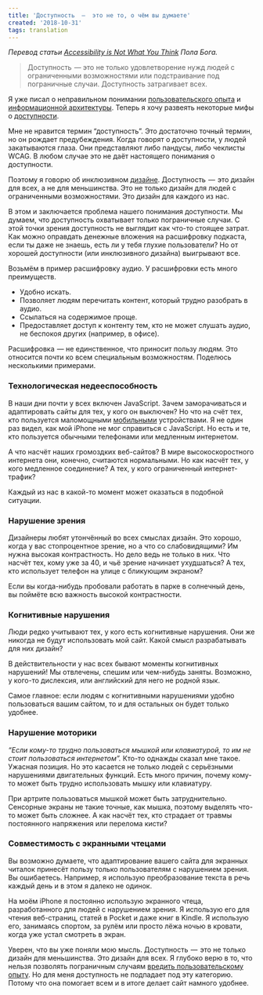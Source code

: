 ```yaml
---
title: 'Доступность  —  это не то, о чём вы думаете'
created: '2018-10-31'
tags: translation
---
```


_Перевод статьи_ [_Accessibility is Not What You Think_](https://boagworld.com/accessibility/accessibility-is-not-what-you-think/) _Пола Бога._

> Доступность  — это не только удовлетворение нужд людей с ограниченными возможностями или подстраивание под пограничные случаи. Доступность затрагивает всех.

Я уже писал о неправильном понимании [пользовательского опыта](https://boagworld.com/usability/user-experience-design-is-not-what-you-think/) и [информационной архитектуры](https://boagworld.com/usability/think-know-information-architecture-might-true/). Теперь я хочу развеять некоторые мифы о [доступности](https://boagworld.com/category/accessibility/).

Мне не нравится термин “доступность”. Это достаточно точный термин, но он рождает предубеждения. Когда говорят о доступности, у людей закатываются глаза. Они представляют либо пандусы, либо чеклисты WCAG. В любом случае это не даёт настоящего понимания о доступности.

Поэтому я говорю об инклюзивном [дизайне](https://boagworld.com/category/design/). Доступность  —  это дизайн для всех, а не для меньшинства. Это не только дизайн для людей с ограниченными возможностями. Это дизайн для каждого из нас.

В этом и заключается проблема нашего понимания доступности. Мы думаем, что доступность охватывает только пограничные случаи. С этой точки зрения доступность не выглядит как что-то стоящее затрат. Как можно оправдать денежные вложения на расшифровку подкаста, если ты даже не знаешь, есть ли у тебя глухие пользователи? Но от хорошей доступности (или инклюзивного дизайна) выигрывают все.

Возьмём в пример расшифровку аудио. У расшифровки есть много преимуществ.

- Удобно искать.
- Позволяет людям перечитать контент, который трудно разобрать в аудио.
- Ссылаться на содержимое проще.
- Предоставляет доступ к контенту тем, кто не может слушать аудио, не беспокоя других (например, в офисе).

Расшифровка  — не единственное, что приносит пользу людям. Это относится почти ко всем специальным возможностям. Поделюсь несколькими примерами.

### Технологическая недееспособность

В наши дни почти у всех включен JavaScript. Зачем заморачиваться и адаптировать сайты для тех, у кого он выключен? Но что на счёт тех, кто пользуется маломощными [мобильными](https://boagworld.com/category/mobile-web/) устройствами. Я не один раз видел, как мой iPhone не мог справиться с JavaScript. Но есть и те, кто пользуется обычными телефонами или медленным интернетом.

А что насчёт наших громоздких веб-сайтов? В мире высокоскоростного интернета они, конечно, считаются нормальными. Но как насчёт тех, у кого медленное соединение? А тех, у кого ограниченный интернет-трафик?

Каждый из нас в какой-то момент может оказаться в подобной ситуации.

### Нарушение зрения

Дизайнеры любят утончённый во всех смыслах дизайн. Это хорошо, когда у вас стопроцентное зрение, но а что со слабовидящими? Им нужна высокая контрастность. Но дело ведь не только в них. Что насчёт тех, кому уже за 40, и чьё зрение начинает ухудшаться? А тех, кто использует телефон на улице с бликующим экраном?

Если вы когда-нибудь пробовали работать в парке в солнечный день, вы поймёте всю важность высокой контрастности.

### Когнитивные нарушения

Люди редко учитывают тех, у кого есть когнитивные нарушения. Они же никогда не будут использовать мой сайт. Какой смысл разрабатывать для них дизайн?

В действительности у нас всех бывают моменты когнитивных нарушений! Мы отвлечены, спешим или чем-нибудь заняты. Возможно, у кого-то дислексия, или английский для него не родной язык.

Самое главное: если людям с когнитивными нарушениями удобно пользоваться вашим сайтом, то и для остальных он будет только удобнее.

### Нарушение моторики

_“Если кому-то трудно пользоваться мышкой или клавиатурой, то им не стоит пользоваться интернетом”._ Кто-то однажды сказал мне такое. Ужасная позиция. Но это касается не только людей с серьёзными нарушениями двигательных функций. Есть много причин, почему кому-то может быть трудно использовать мышку или клавиатуру.

При артрите пользоваться мышкой может быть затруднительно. Сенсорные экраны не такие точные, как мышка, поэтому выделять что-то может быть сложнее. А как насчёт тех, кто страдает от травмы постоянного напряжения или перелома кисти?

### Совместимость с экранными чтецами

Вы возможно думаете, что адаптирование вашего сайта для экранных читалок принесёт пользу только пользователям с нарушением зрения. Вы ошибаетесь. Например, я использую преобразование текста в речь каждый день и в этом я далеко не одинок.

На моём iPhone я постоянно использую экранного чтеца, разработанного для людей с нарушением зрения. Я использую его для чтения веб-страниц, статей в Pocket и даже книг в Kindle. Я использую его, занимаясь спортом, за рулём или просто лёжа ночью в кровати, когда уже устал смотреть в экран.

Уверен, что вы уже поняли мою мысль. Доступность  —  это не только дизайн для меньшинства. Это дизайн для всех. Я глубоко верю в то, что нельзя позволять пограничным случаям [вредить пользовательскому опыту](https://boagworld.com/usability/stop-focusing-on-edge-cases). Но для меня доступность не подпадает под эту категорию. Потому что она помогает всем и в итоге делает сайт намного удобнее.

